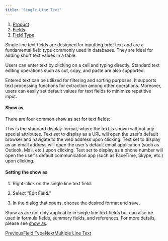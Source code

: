 ```yaml
---
title: "Single Line Text"
---
```


1. [Product](/product)
2. [Fields](/product/fields)
3. [Field Type](/product/fields/field-type)

Single line text fields are designed for inputting brief text and are a fundamental field type commonly used in databases. They are ideal for adding short text values in a table.

Users can enter text by clicking on a cell and typing directly. Standard text editing operations such as cut, copy, and paste are also supported.

Entered text can be utilized for filtering and sorting purposes. It supports text processing functions for extraction among other operations. Moreover, users can easily set default values for text fields to minimize repetitive input.

#### Show as

There are four common show as set for text fields:

<AccordionGroup>
  <Accordion title="Default">
    This is the standard display format, where the text is shown without any special attributes.
  </Accordion>

  <Accordion title="URL">
    Text set to display as a URL will open the user's default browser and navigate to the web address upon clicking.
  </Accordion>

  <Accordion title="Email">
    Text set to display as an email address will open the user's default email application (such as Outlook, Mail, etc.) upon clicking.
  </Accordion>

  <Accordion title="Phone">
    Text set to display as a phone number will open the user's default communication app (such as FaceTime, Skype, etc.) upon clicking.
  </Accordion>
</AccordionGroup>

#### Setting the show as

1. Right-click on the single line text field.

2. Select "Edit Field."

3. In the dialog that opens, choose the desired format and save.

Show as are not only applicable in single line text fields but can also be used in formula fields, summary fields, and references. For more details, please see [show as](/product/fields/show-as).

[PreviousField Type](/product/fields/field-type)[NextMultiple Line Text](/product/fields/field-type/multiple-line-text)
